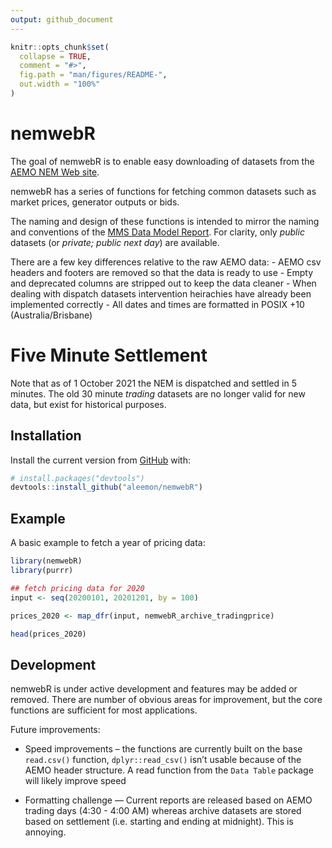 ```yaml
---
output: github_document
---
```


<!-- README.md is generated from README.Rmd. Please edit that file -->

```r
knitr::opts_chunk$set(
  collapse = TRUE,
  comment = "#>",
  fig.path = "man/figures/README-",
  out.width = "100%"
)
```

# nemwebR

<!-- badges: start -->
<!-- badges: end -->

The goal of nemwebR is to enable easy downloading of datasets from the [AEMO NEM Web site](https://www.aemo.com.au/energy-systems/electricity/national-electricity-market-nem/data-nem/market-data-nemweb).

nemwebR has a series of functions for fetching common datasets such as market prices, generator outputs or bids.

The naming and design of these functions is intended to mirror the naming and conventions of the [MMS Data Model Report](http://nemweb.com.au/Reports/Current/MMSDataModelReport/Electricity/MMS%20Data%20Model%20Report_files/MMS_2.htm). For clarity, only _public_ datasets (or _private; public next day_) are available.

There are a few key differences relative to the raw AEMO data:
- AEMO csv headers and footers are removed so that the data is ready to use
- Empty and deprecated columns are stripped out to keep the data cleaner
- When dealing with dispatch datasets intervention heirachies have already been implemented correctly
- All dates and times are formatted in POSIX +10 (Australia/Brisbane)


# Five Minute Settlement

Note that as of 1 October 2021 the NEM is dispatched and settled in 5 minutes. The old 30 minute _trading_ datasets are no longer valid for new data, but exist for historical purposes.  


## Installation

Install the current version from [GitHub](https://github.com/) with:

``` r
# install.packages("devtools")
devtools::install_github("aleemon/nemwebR")
```
## Example

A basic example to fetch a year of pricing data:

```r
library(nemwebR)
library(purrr)

## fetch pricing data for 2020
input <- seq(20200101, 20201201, by = 100)

prices_2020 <- map_dfr(input, nemwebR_archive_tradingprice)

head(prices_2020)

```


## Development

nemwebR is under active development and features may be added or removed. There are number of obvious areas for improvement, but the core functions are sufficient for most applications.

Future improvements:

* Speed improvements -- the functions are currently built on the base `read.csv()` function, `dplyr::read_csv()` isn't usable because of the AEMO header structure. A read function from the `Data Table` package will likely improve speed

* Formatting challenge --- Current reports are released based on AEMO trading days (4:30 - 4:00 AM) whereas archive datasets are stored based on settlement (i.e. starting and ending at midnight). This is annoying.
